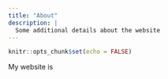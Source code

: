 ```yaml
---
title: "About"
description: |
  Some additional details about the website
---
```


```r
knitr::opts_chunk$set(echo = FALSE)
```

My website is 